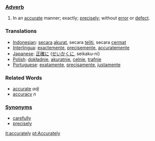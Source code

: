 ===[[Adverb]]===
#In an [[accurate]] manner; exactly; [[precisely]]; without [[error]] or [[defect]].

===Translations===
*[[Indonesian]]: [[secara]] [[akurat]], secara [[teliti]], secara [[cermat]]
*[[Interlingua]]: [[exactemente]], [[precisemente]], [[accuratemente]]
*[[Japanese]]: [[正確に]] ([[せいかくに]], seikaku-ni)
*[[Polish]]: [[dokładnie]], [[akuratnie]], [[celnie]], [[trafnie]]
*[[Portuguese]]: [[exatamente]], [[precisamente]], [[justamente]]

===Related Words===
*[[accurate]] ''adj''
*[[accuracy]] ''n''

===[[Synonyms]]===
*[[carefully]]
*[[precisely]]

[[it:accurately]]
[[pt:Accurately]]